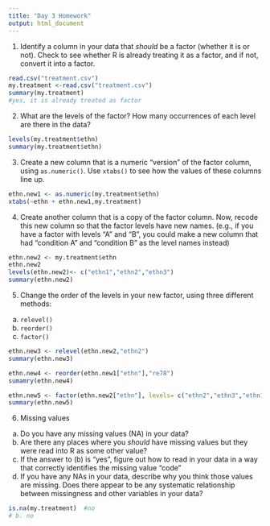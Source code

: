 ```yaml
---
title: "Day 3 Homework"
output: html_document
---
```


1. Identify a column in your data that *should* be a factor (whether it is or not). Check to see whether R is already treating it as a factor, and if not, convert it into a factor.

```r
read.csv("treatment.csv")
my.treatment <-read.csv("treatment.csv")
summary(my.treatment)
#yes, it is already treated as factor
```

2. What are the levels of the factor? How many occurrences of each level are there in the data?
   
```r
levels(my.treatment$ethn)
summary(my.treatment$ethn)
```

3. Create a new column that is a numeric "version" of the factor column, using `as.numeric()`. Use `xtabs()` to see how the values of these columns line up.

```r
ethn.new1 <- as.numeric(my.treatment$ethn)
xtabs(~ethn + ethn.new1,my.treatment)

```

4. Create another column that is a copy of the factor column. Now, recode this new column so that the factor levels have new names. 
  (e.g., if you have a factor with levels "A" and "B", you could make a new column that had "condition A" and "condition B" as the level names instead)

```r
ethn.new2 <- my.treatment$ethn
ethn.new2
levels(ethn.new2)<- c("ethn1","ethn2","ethn3")
summary(ethn.new2)

```

5. Change the order of the levels in your new factor, using three different methods:
  a. `relevel()`
  b. `reorder()`
  c. `factor()`

```r
ethn.new3 <- relevel(ethn.new2,"ethn2")
summary(ethn.new3)

ethn.new4 <- reorder(ethn.new1["ethn"],"re78")
sumamry(ethn.new4)

ethn.new5 <- factor(ethn.new2["ethn"], levels= c("ethn2","ethn3","ethn1"))
summary(ethn.new5)
```

6. Missing values
  a. Do you have any missing values (NA) in your data?
  b. Are there any places where you *should* have missing values but they were read into R as some other value?
  c. If the answer to (b) is "yes", figure out how to read in your data in a way that correctly identifies the missing value "code"
  d. If you have any NAs in your data, describe why you think those values are missing. Does there appear to be any systematic relationship between missingness and other variables in your data?

```r
is.na(my.treatment)  #no
# b. no


```

